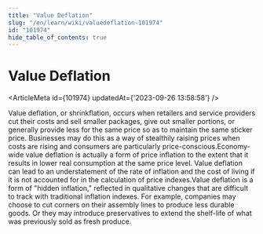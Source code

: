 ```yaml
---
title: "Value Deflation"
slug: "/en/learn/wiki/valuedeflation-101974"
id: "101974"
hide_table_of_contents: true
---
```



# Value Deflation

<ArticleMeta id={101974} updatedAt={'2023-09-26 13:58:58'} />
<div className='border-solid border-b border-t-0 my-4 border-[var(--ifm-color-gray-300)]' />

Value deflation, or shrinkflation, occurs when retailers and service providers cut their costs and sell smaller packages, give out smaller portions, or generally provide less for the same price so as to maintain the same sticker price. Businesses may do this as a way of stealthily raising prices when costs are rising and consumers are particularly price-conscious.Economy-wide value deflation is actually a form of price inflation to the extent that it results in lower real consumption at the same price level. Value deflation can lead to an understatement of the rate of inflation and the cost of living if it is not accounted for in the calculation of price indexes.Value deflation is a form of "hidden inflation," reflected in qualitative changes that are difficult to track with traditional inflation indexes. For example, companies may choose to cut corners on their assembly lines to produce less durable goods. Or they may introduce preservatives to extend the shelf-life of what was previously sold as fresh produce.
